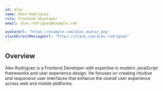 ```yaml
---
id: alex
name: Alex Rodriguez
role: Frontend Developer
email: alex.rodriguez@example.com

avatarUrl: "https://example.com/alex-avatar.png"
slackDirectMessageUrl: "https://slack.com/alex-rodriguez"
---
```


## Overview
Alex Rodriguez is a Frontend Developer with expertise in modern JavaScript frameworks and user experience design. He focuses on creating intuitive and responsive user interfaces that enhance the overall user experience across web and mobile platforms.
